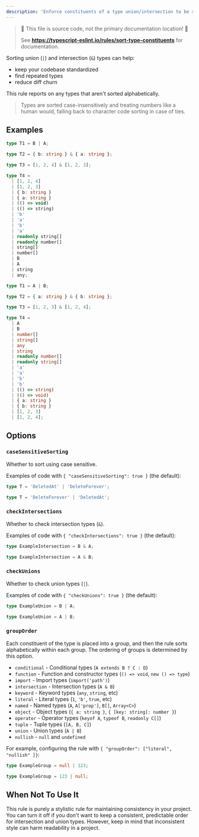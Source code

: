 ```yaml
---
description: 'Enforce constituents of a type union/intersection to be sorted alphabetically.'
---
```



> 🛑 This file is source code, not the primary documentation location! 🛑
>
> See **https://typescript-eslint.io/rules/sort-type-constituents** for documentation.

Sorting union (`|`) and intersection (`&`) types can help:

- keep your codebase standardized
- find repeated types
- reduce diff churn

This rule reports on any types that aren't sorted alphabetically.

> Types are sorted case-insensitively and treating numbers like a human would, falling back to character code sorting in case of ties.

## Examples

<Tabs>
<TabItem value="❌ Incorrect">

```ts
type T1 = B | A;

type T2 = { b: string } & { a: string };

type T3 = [1, 2, 4] & [1, 2, 3];

type T4 =
  | [1, 2, 4]
  | [1, 2, 3]
  | { b: string }
  | { a: string }
  | (() => void)
  | (() => string)
  | 'b'
  | 'a'
  | 'b'
  | 'a'
  | readonly string[]
  | readonly number[]
  | string[]
  | number[]
  | B
  | A
  | string
  | any;
```

</TabItem>
<TabItem value="✅ Correct">

```ts
type T1 = A | B;

type T2 = { a: string } & { b: string };

type T3 = [1, 2, 3] & [1, 2, 4];

type T4 =
  | A
  | B
  | number[]
  | string[]
  | any
  | string
  | readonly number[]
  | readonly string[]
  | 'a'
  | 'a'
  | 'b'
  | 'b'
  | (() => string)
  | (() => void)
  | { a: string }
  | { b: string }
  | [1, 2, 3]
  | [1, 2, 4];
```

</TabItem>
</Tabs>

## Options

### `caseSensitiveSorting`

Whether to sort using case sensitive.

Examples of code with `{ "caseSensitiveSorting": true }` (the default):

<Tabs>
<TabItem value="❌ Incorrect">

```ts option='{ "caseSensitiveSorting": true }'
type T = 'DeletedAt' | 'DeleteForever';
```

</TabItem>
<TabItem value="✅ Correct">

```ts option='{ "caseSensitiveSorting": true }'
type T = 'DeleteForever' | 'DeletedAt';
```

</TabItem>
</Tabs>

### `checkIntersections`

Whether to check intersection types (`&`).

Examples of code with `{ "checkIntersections": true }` (the default):

<Tabs>
<TabItem value="❌ Incorrect">

```ts option='{ "checkIntersections": true }'
type ExampleIntersection = B & A;
```

</TabItem>
<TabItem value="✅ Correct">

```ts option='{ "checkIntersections": true }'
type ExampleIntersection = A & B;
```

</TabItem>
</Tabs>

### `checkUnions`

Whether to check union types (`|`).

Examples of code with `{ "checkUnions": true }` (the default):

<Tabs>
<TabItem value="❌ Incorrect">

```ts option='{ "checkUnions": true }'
type ExampleUnion = B | A;
```

</TabItem>
<TabItem value="✅ Correct">

```ts option='{ "checkUnions": true }'
type ExampleUnion = A | B;
```

</TabItem>
</Tabs>

### `groupOrder`

Each constituent of the type is placed into a group, and then the rule sorts alphabetically within each group.
The ordering of groups is determined by this option.

- `conditional` - Conditional types (`A extends B ? C : D`)
- `function` - Function and constructor types (`() => void`, `new () => type`)
- `import` - Import types (`import('path')`)
- `intersection` - Intersection types (`A & B`)
- `keyword` - Keyword types (`any`, `string`, etc)
- `literal` - Literal types (`1`, `'b'`, `true`, etc)
- `named` - Named types (`A`, `A['prop']`, `B[]`, `Array<C>`)
- `object` - Object types (`{ a: string }`, `{ [key: string]: number }`)
- `operator` - Operator types (`keyof A`, `typeof B`, `readonly C[]`)
- `tuple` - Tuple types (`[A, B, C]`)
- `union` - Union types (`A | B`)
- `nullish` - `null` and `undefined`

For example, configuring the rule with `{ "groupOrder": ["literal", "nullish" ]}`:

<Tabs>
<TabItem value="❌ Incorrect">

```ts option='{ "groupOrder": ["literal", "nullish" ]}'
type ExampleGroup = null | 123;
```

</TabItem>
<TabItem value="✅ Correct">

```ts option='{ "groupOrder": ["literal", "nullish" ]}'
type ExampleGroup = 123 | null;
```

</TabItem>
</Tabs>

## When Not To Use It

This rule is purely a stylistic rule for maintaining consistency in your project.
You can turn it off if you don't want to keep a consistent, predictable order for intersection and union types.
However, keep in mind that inconsistent style can harm readability in a project.
